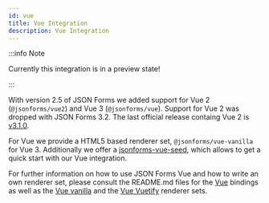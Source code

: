 ```yaml
---
id: vue
title: Vue Integration
description: Vue Integration
---
```


:::info Note

Currently this integration is in a preview state!

:::

With version 2.5 of JSON Forms we added support for Vue 2 (`@jsonforms/vue2`) and Vue 3 (`@jsonforms/vue`).
Support for Vue 2 was dropped with JSON Forms 3.2.
The last official release containg Vue 2 is [v3.1.0](https://github.com/eclipsesource/jsonforms/tree/v3.1.0).

For Vue we provide a HTML5 based renderer set, `@jsonforms/vue-vanilla` for Vue 3.
Additionally we offer a [jsonforms-vue-seed](https://github.com/eclipsesource/jsonforms-vue-seed), which allows to get a quick start with our Vue integration.

For further information on how to use JSON Forms Vue and how to write an own renderer set, please consult the README.md files for the [Vue](https://github.com/eclipsesource/jsonforms/blob/master/packages/vue/README.md) bindings as well as the [Vue vanilla](https://github.com/eclipsesource/jsonforms/blob/master/packages/vue-vanilla/README.md) and the [Vue Vuetify](https://github.com/eclipsesource/jsonforms-vuetify-renderers/blob/vue3/vue-vuetify/README.md) renderer sets.
